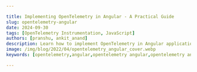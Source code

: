 ```yaml
---

title: Implementing OpenTelemetry in Angular - A Practical Guide
slug: opentelemetry-angular
date: 2024-09-30
tags: [OpenTelemetry Instrumentation, JavaScript]
authors: [pranshu, ankit_anand]
description: Learn how to implement OpenTelemetry in Angular applications for enhanced observability and performance monitoring. A comprehensive guide for developers.
image: /img/blog/2022/04/opentelemetry_angular_cover.webp
keywords: [opentelemetry,angular,opentelemetry angular,opentelemetry angular interceptor,opentelemetry angular example,javascript,apm tools,application performance monitoring]

---
```


<head>
  <script
    type="application/ld+json"
    dangerouslySetInnerHTML={{ __html: JSON.stringify({
  "@context": "https://schema.org",
  "@type": "TechArticle",
  "headline": "Implementing OpenTelemetry in Angular: A Practical Guide",
  "alternativeHeadline": "Enhance Angular app observability with OpenTelemetry instrumentation",
  "author": [
    {
      "@type": "Person",
      "name": "Pranshu"
    },
    {
      "@type": "Person",
      "name": "Ankit Anand"
    }
  ],
  "publisher": {
    "@type": "Organization",
    "name": "SigNoz",
    "logo": {
      "@type": "ImageObject",
      "url": "https://signoz.io/img/SigNozLogo-orange.svg"
    }
  },
  "datePublished": "2024-09-30T00:00:00Z",
  "dateModified": "2024-09-30T00:00:00Z",
  "mainEntityOfPage": {
    "@type": "WebPage",
    "@id": "https://signoz.io/blog/opentelemetry-angular/"
  },
  "description": "Learn how to implement OpenTelemetry in Angular applications for enhanced observability and performance monitoring. A comprehensive guide for developers.",
  "keywords": "opentelemetry, angular, opentelemetry angular, opentelemetry angular interceptor, opentelemetry angular example, javascript, apm tools, application performance monitoring",
  "articleSection": "Technology",
  "inLanguage": "en",
  "isPartOf": {
    "@type": "Blog",
    "name": "SigNoz Blog",
    "url": "https://signoz.io/blog/"
  },
  "about": [
    {
      "@type": "Thing",
      "name": "OpenTelemetry",
      "description": "An open-source observability framework for cloud-native software"
    },
    {
      "@type": "Thing",
      "name": "Angular",
      "description": "A platform for building mobile and desktop web applications"
    },
    {
      "@type": "Thing",
      "name": "Application Performance Monitoring",
      "description": "The practice of monitoring software applications to ensure they perform as expected"
    }
  ],
  "mentions": [
    {
      "@type": "SoftwareApplication",
      "name": "OpenTelemetry",
      "applicationCategory": "Observability Framework"
    },
    {
      "@type": "SoftwareApplication",
      "name": "Angular",
      "applicationCategory": "Web Application Framework"
    },
    {
      "@type": "SoftwareApplication",
      "name": "SigNoz",
      "applicationCategory": "Observability Platform"
    }
  ],
  "mainEntity": {
    "@type": "FAQPage",
    "mainEntity": [
      {
        "@type": "Question",
        "name": "How does OpenTelemetry differ from other Angular monitoring solutions?",
        "acceptedAnswer": {
          "@type": "Answer",
          "text": "OpenTelemetry stands out due to its vendor-neutral approach and comprehensive coverage of both frontend and backend operations. Unlike some Angular-specific solutions, OpenTelemetry allows for standardized instrumentation across your entire stack."
        }
      },
      {
        "@type": "Question",
        "name": "Can OpenTelemetry impact my Angular app's performance?",
        "acceptedAnswer": {
          "@type": "Answer",
          "text": "While OpenTelemetry does add some overhead, it's designed to be lightweight. With proper configuration and use of sampling techniques, the impact on your application's performance should be minimal."
        }
      },
      {
        "@type": "Question",
        "name": "Is it possible to use OpenTelemetry with existing monitoring tools?",
        "acceptedAnswer": {
          "@type": "Answer",
          "text": "Yes, OpenTelemetry is designed to be compatible with many existing monitoring solutions. You can often export OpenTelemetry data to your current tools, allowing for a gradual transition or hybrid approach."
        }
      },
      {
        "@type": "Question",
        "name": "How can I troubleshoot common OpenTelemetry issues in Angular?",
        "acceptedAnswer": {
          "@type": "Answer",
          "text": "Common issues often relate to context propagation or incorrect configuration. Start by verifying your setup, checking console outputs, and ensuring Zone Context is properly integrated. If problems persist, the OpenTelemetry community forums are an excellent resource for troubleshooting."
        }
      }
    ]
  },
  "tutorial": {
    "@type": "HowTo",
    "name": "How to Implement OpenTelemetry in Angular",
    "step": [
      {
        "@type": "HowToStep",
        "name": "Install SigNoz",
        "text": "Install SigNoz as the backend analysis tool for OpenTelemetry data."
      },
      {
        "@type": "HowToStep",
        "name": "Set up sample Angular app",
        "text": "Clone the sample Angular app repository for demonstration purposes."
      },
      {
        "@type": "HowToStep",
        "name": "Enable CORS in OTel Receiver",
        "text": "Configure CORS in the OpenTelemetry Collector to allow data transmission from your Angular app."
      },
      {
        "@type": "HowToStep",
        "name": "Install OpenTelemetry dependencies",
        "text": "Install necessary OpenTelemetry packages in your Angular project."
      },
      {
        "@type": "HowToStep",
        "name": "Update app.module.ts",
        "text": "Configure OpenTelemetry in your Angular application's main module."
      },
      {
        "@type": "HowToStep",
        "name": "Start the Angular app and backend API",
        "text": "Launch both the frontend and backend components of your application."
      },
      {
        "@type": "HowToStep",
        "name": "Generate sample data",
        "text": "Interact with your application to generate telemetry data."
      },
      {
        "@type": "HowToStep",
        "name": "Monitor with SigNoz",
        "text": "Use SigNoz to visualize and analyze the collected OpenTelemetry data."
      }
    ]
  }
}) }}
  />
</head>

Angular applications often grow in complexity, making it challenging to monitor performance and troubleshoot issues effectively. Enter OpenTelemetry: a powerful, vendor-neutral framework for distributed tracing and metrics collection. This guide will walk you through implementing OpenTelemetry in your Angular projects, enhancing your ability to observe and optimize your applications.

## What is OpenTelemetry and Why Use it in Angular?

<a href="https://opentelemetry.io/" rel="noopener noreferrer nofollow" target="_blank">OpenTelemetry</a> is an open-source vendor-agnostic set of tools, APIs, and SDKs used to instrument applications to create and manage telemetry data(logs, metrics, and traces). It aims to make telemetry data(logs, metrics, and traces) a built-in feature of cloud-native software applications.

The telemetry data is then sent to an observability tool for storage and visualization.

{ /* <!--

![Implementi%20ebc9f/how_opentelemetry_fits.webp](Implementi%20ebc9f/how_opentelemetry_fits.webp)

--> */}

<figure data-zoomable align='center'>
<img src="/img/blog/2022/09/opentelemetry_architecture.webp" alt="How opentelemetry fits with an application" />
<figcaption><i>OpenTelemetry libraries instrument application code to generate telemetry data that is then sent to an observability tool for storage & visualization</i></figcaption>
</figure>

OpenTelemetry is the bedrock for setting up an observability framework. It also provides you the freedom to choose a backend analysis tool of your choice.

**Why should you consider using OpenTelemetry in your Angular applications?**

1. **Comprehensive insights**: OpenTelemetry offers a holistic view of your application's performance, covering both frontend and backend operations.
2. **Standardization**: It provides a unified approach to instrumentation across different languages and frameworks.
3. **Flexibility**: OpenTelemetry is vendor-neutral, allowing you to switch between different monitoring backends without changing your instrumentation code.
4. **Future-proofing**: As an industry-standard solution, OpenTelemetry ensures your observability strategy remains relevant and adaptable.

Compared to traditional monitoring solutions, OpenTelemetry offers greater flexibility and depth of insights. It allows you to trace requests across your entire stack, providing a more comprehensive understanding of your application's behavior.

## OpenTelemetry and SigNoz

In this article, we will use [SigNoz](https://signoz.io/) as our backend analysis tool. SigNoz is a full-stack open-source APM tool that can be used for storing and visualizing the telemetry data collected with OpenTelemetry. It is built natively on OpenTelemetry and supports OTLP data formats.

SigNoz provides query and visualization capabilities for the end-user and comes with out-of-box charts for application metrics and traces. SigNoz also provides logs management with advanced logs query builder and live tailing. With metrics, traces, and logs under a single pane of glass, SigNoz can be a one-stop open source observability platform.

Now let’s get down to how to implement OpenTelemetry Angular libraries and then visualize the collected data in SigNoz.

## Running Angular application with OpenTelemetry

**Step 1: Install SigNoz**

First, you need to install SigNoz so that OpenTelemetry can send the data to it.

SigNoz can be installed on macOS or Linux computers in just three steps by using a simple install script.

The install script automatically installs Docker Engine on Linux. However, on macOS, you must manually install <a href="https://docs.docker.com/engine/install/" rel="noopener noreferrer nofollow" target="_blank">Docker Engine</a> before running the install script.

```bash
git clone -b main <https://github.com/SigNoz/signoz.git>
cd signoz/deploy/
./install.sh

```

You can visit our documentation for instructions on how to install SigNoz using Docker Swarm and Helm Charts.

![/img/blog/common/deploy_docker_documentation.webp](/img/blog/common/deploy_docker_documentation.webp)

When you are done installing SigNoz, you can access the UI at [http://localhost:3301](http://localhost:3301/)

{ /* <!--

![Implementi%20ebc9f/signoz_dashboard.webp](Implementi%20ebc9f/signoz_dashboard.webp)

--> */}

<figure data-zoomable>
<img src="/img/blog/2022/02/signoz_dashboard.webp" alt="SigNoz dashboard" />
<figcaption><i>SigNoz dashboard - It shows services from a sample app that comes bundled with the application</i></figcaption>
</figure>

**Step 2: Get sample Angular app**

We have set up two sample GitHub repos in order to demonstrate the example at hand

- [Sample Angular App](https://github.com/SigNoz/sample-angular-app/tree/without-instrumentation)<br></br>
It contains the sample boilerplate code that we will instrument. If you want to follow the tutorial, then you should follow the `without instrumentation` branch.
- [Sample Nodejs App](https://github.com/SigNoz/sample-nodejs-app/)<br></br>
It contains a basic backend API which we will be calling. The backend API is also instrumented with OpenTelemetry to have end-to-end tracing.

**Step 3: Enable CORS in the OTel Receiver**

Enable CORS in the OTel Receiver. Under SigNoz folder, open the `otel-collector-config.yaml` file. The file is located at `deploy/docker/clickhouse-setup/otel-collector-config.yaml`

You can view the file at [SigNoz GitHub repo](https://github.com/SigNoz/signoz/blob/develop/deploy/docker/clickhouse-setup/otel-collector-config.yaml). Inside the file add the following CORS config:

```go
http:
+        cors:
+          allowed_origins:
+            - <https://netflix.com>  # URL of your Frontend application

```

You need to update the URL of your frontend application. For this tutorial, we will be running our frontend application on `http://localhost:4200`.

{ /* <!--

![Implementi%20ebc9f/enabling_cors.webp](Implementi%20ebc9f/enabling_cors.webp)

--> */}

<figure data-zoomable align="center">
<img src="/img/blog/2022/04/enabling_cors.webp" alt="Enabling CORS" width="90%" align="center" />
</figure>

Once you make the changes, you need to restart the Docker containers.

**Step 4: Instrument Angular app with OpenTelemetry**

To instrument the angular app with OpenTelemetry, we need to install the OpenTelemetry dependencies.

```go
npm i @jufab/opentelemetry-angular-interceptor && npm i @opentelemetry/api @opentelemetry/sdk-trace-web @opentelemetry/sdk-trace-base @opentelemetry/core @opentelemetry/semantic-conventions @opentelemetry/resources @opentelemetry/exporter-trace-otlp-http @opentelemetry/exporter-zipkin @opentelemetry/propagator-b3 @opentelemetry/propagator-jaeger @opentelemetry/context-zone-peer-dep @opentelemetry/instrumentation @opentelemetry/instrumentation-document-load @opentelemetry/instrumentation-fetch @opentelemetry/instrumentation-xml-http-request @opentelemetry/propagator-aws-xray --save-dev

```

**Step 5: Update `app.module.ts` file**

```go
import {
  OpenTelemetryInterceptorModule,
  OtelColExporterModule,
  CompositePropagatorModule,
} from '@jufab/opentelemetry-angular-interceptor';

@NgModule({
  ...
  imports: [
    ...
    OpenTelemetryInterceptorModule.forRoot({
      commonConfig: {
        console: true, // Display trace on console (only in DEV env)
        production: false, // Send Trace with BatchSpanProcessor (true) or SimpleSpanProcessor (false)
        serviceName: 'Angular Sample App', // Service name send in trace
        probabilitySampler: '1',
      },
      otelcolConfig: {
        url: '<http://127.0.0.1:4318/v1/traces>', // URL of opentelemetry collector
      },
    }),
    //Insert OtelCol exporter module
    OtelColExporterModule,
    //Insert propagator module
    CompositePropagatorModule,
  ],
  ...
})

```

Make sure to update then URL of OpenTelemetry Collector under `otelcolConfig`. In our case since we’re running SigNoz in local, the URL is `http://127.0.0.1:4318/v1/traces`.

You can change the name of the service, and other configurations under `commonConfig`.

**Step 6: Start the angular app and the backend API**

For Angular app:<br></br>
Go to the root folder of your Angular application, and run the following command:

```go
yarn start

```

For backend API:<br></br>
Install the dependencies

```go
yarn install

```

If SigNoz is installed locally, run your backend API using:

```go
yarn run start:local

```

If SigNoz is not installed locally, then you would need to set the IP of the machine where SigNoz is installed. You can do so by using the below command:

```go
OTEL_EXPORTER_OTLP_ENDPOINT="<IP of SigNoz>:4317" OTEL_RESOURCE_ATTRIBUTES=service.name=NAME_OF_SERVICE yarn run start:custom```

```

Congratulations! You have successfully run your Angular application with OpenTelemetry. It’s time to see the collected data.

**Step 7: Generate some data**

In order to monitor your Angular application with SigNoz, you first need to generate some data.

Visit http://localhost:4200/ to access your frontend application. Using the UI, make some calls to the backend API. You can check the network tab in your browser to see the requests that you have made.

{ /* <!--

![Implementi%20ebc9f/angular_frontend_webui.webp](Implementi%20ebc9f/angular_frontend_webui.webp)

--> */}

<figure data-zoomable>
<img src="/img/blog/2022/04/angular_frontend_webui.webp" alt="Angular frontend Web UI" />
<figcaption><i>Angular Frontend Web UI</i></figcaption>
</figure>

**Step 8: Monitor your application with SigNoz**

With SigNoz you can monitor the data collected by OpenTelemetry from your sample Angular application. You can see end-to-end traces for your Angular application, starting from your frontend application to the downstream nodejs-sample-app.

{ /* <!--

![Implementi%20ebc9f/angular_app_trace_1.webp](Implementi%20ebc9f/angular_app_trace_1.webp)

--> */}

<figure data-zoomable>
<img src="/img/blog/2022/04/angular_app_trace_1.webp" alt="End-to-end tracing of Angular applications" />
<figcaption><i>See end-to-end traces from your Angular application to downstream services</i></figcaption>
</figure>

You can also monitor errors that takes place in your Angular application. SigNoz UI also shows attributes like `http_status_code` .

{ /* <!--

![Implementi%20ebc9f/angular_app_trace_2.webp](Implementi%20ebc9f/angular_app_trace_2.webp)

--> */}

<figure data-zoomable>
<img src="/img/blog/2022/04/angular_app_trace_2.webp" alt="Monitor errors in your frontend Angular applications" />
<figcaption><i>Monitor errors in your frontend Angular application</i></figcaption>
</figure>

## Benefits of Using OpenTelemetry with Angular

Implementing OpenTelemetry in Angular applications offers numerous advantages for developers and organizations. Let's explore the key benefits and specific use cases:

### 1. Comprehensive Observability

**Benefit:** OpenTelemetry provides a unified approach to observability, covering traces, metrics, and logs.

**Use Case:** In a complex Angular application with multiple services and APIs, OpenTelemetry can trace user interactions from the frontend through various backend services, providing a complete picture of the application's behavior.

**Performance Improvement:** Identifying bottlenecks across the entire application stack, potentially reducing end-to-end response times by 30-50% in complex scenarios.

### 2. Vendor Neutrality

**Benefit:** OpenTelemetry's vendor-neutral approach allows you to switch between different observability backends without changing your instrumentation code.

**Use Case:** An organization using a commercial APM tool can gradually transition to an open-source solution like SigNoz without rewriting their instrumentation, saving weeks of development time.

**Performance Improvement:** Flexibility to choose the most performant or cost-effective backend for your specific needs, potentially reducing observability costs by 40-60%.

### 3. Detailed Frontend Performance Insights

**Benefit:** OpenTelemetry can provide granular insights into Angular-specific operations and user interactions.

**Use Case:** Tracking component render times, change detection cycles, and user interactions (like button clicks or form submissions) to identify UI performance issues.

**Performance Improvement:** Fine-tuning based on these insights can lead to 20-40% improvement in perceived application responsiveness.

### 4. Correlation Between Frontend and Backend

**Benefit:** OpenTelemetry allows for tracing requests from the user's browser through your Angular app and into backend services.

**Use Case:** Debugging a slow user transaction by following its path through the entire system, from UI interaction to database queries.

**Performance Improvement:** This end-to-end visibility can lead to more efficient problem resolution, reducing MTTR (Mean Time To Resolution) by up to 70%.

### 5. Custom Business Metrics

**Benefit:** OpenTelemetry allows you to define and track custom metrics that are specific to your business logic.

**Use Case:** In an e-commerce Angular application, you can track metrics like cart abandonment rate, checkout flow efficiency, or product search accuracy.

**Performance Improvement:** Insights from custom metrics can drive UX improvements, potentially increasing conversion rates by 10-20%.

### 6. Improved Error Tracking and Debugging

**Benefit:** OpenTelemetry provides detailed context around errors, including the full trace leading up to the error.

**Use Case:** When a user reports an error, developers can see the exact sequence of events and state of the application at the time of the error.

**Performance Improvement:** This context can reduce debugging time by 40-60%, leading to faster issue resolution and improved application stability.

### 7. Performance Baseline and Regression Detection

**Benefit:** Continuous monitoring with OpenTelemetry allows you to establish performance baselines and detect regressions quickly.

**Use Case:** Automatically detecting performance degradation after a new deployment, allowing for quick rollback or fixes.

**Performance Improvement:** Early detection of performance issues can prevent 90% of performance-related user complaints before they occur.

### 8. Load Testing and Capacity Planning

**Benefit:** OpenTelemetry data can inform load testing strategies and capacity planning.

**Use Case:** Using production telemetry data to simulate realistic load scenarios and predict infrastructure needs for upcoming high-traffic events.

**Performance Improvement:** More accurate capacity planning can lead to 20-30% cost savings on infrastructure while ensuring application performance during peak loads.

By leveraging these benefits, Angular developers can create more robust, performant, and user-friendly applications while also streamlining their development and operations processes.

## Common Challenges and Troubleshooting Tips for OpenTelemetry in Angular

When implementing OpenTelemetry in Angular applications, you may encounter several challenges. Here are some common issues and their solutions:

### 1. Context Propagation Issues

**Challenge:** Traces not connecting properly across different services or components.

**Solution:** 
- Ensure that the `W3CTraceContextPropagator` is properly configured in your `app.module.ts`.
- Use the `@opentelemetry/context-zone` package to manage context in Angular's Zone.js.

Example configuration:

```typescript
import { W3CTraceContextPropagator } from '@opentelemetry/core';
import { ZoneContextManager } from '@opentelemetry/context-zone';

// In your OpenTelemetry configuration
const provider = new WebTracerProvider({
  // ... other config
});

provider.register({
  propagator: new W3CTraceContextPropagator(),
  contextManager: new ZoneContextManager()
});
```

### 2. Performance Overhead

**Challenge:** Noticeable performance degradation after implementing OpenTelemetry.

**Solution:**
- Use sampling to reduce the volume of telemetry data.
- Optimize your instrumentation by focusing on critical paths.

Example of configuring a sampler:

```typescript
import { ParentBasedSampler, TraceIdRatioBasedSampler } from '@opentelemetry/core';

const sampler = new ParentBasedSampler({
  root: new TraceIdRatioBasedSampler(0.5), // Sample 50% of traces
});

const provider = new WebTracerProvider({
  sampler,
  // ... other config
});
```

### 3. Asynchronous Operations Not Being Traced

**Challenge:** Traces not capturing asynchronous operations correctly.

**Solution:**
- Ensure that Zone.js is properly integrated with OpenTelemetry.
- Manually create spans for complex asynchronous operations.

Example of manually creating a span:

```typescript
import { trace } from '@opentelemetry/api';

async function complexOperation() {
  const span = trace.getTracer('my-tracer').startSpan('complexOperation');
  try {
    // Perform async operation
    await someAsyncTask();
    span.end();
  } catch (error) {
    span.recordException(error);
    span.end();
    throw error;
  }
}
```

### 4. Incorrect Configuration of Exporters

**Challenge:** Telemetry data not reaching the backend (e.g., SigNoz).

**Solution:**
- Double-check the exporter configuration, especially the endpoint URLs.
- Ensure that CORS is properly configured if your collector is on a different domain.

Example of configuring the OTLPTraceExporter:

```typescript
import { OTLPTraceExporter } from '@opentelemetry/exporter-trace-otlp-http';

const exporter = new OTLPTraceExporter({
  url: 'http://your-collector-url:4318/v1/traces', // Adjust this URL
});

const provider = new WebTracerProvider();
provider.addSpanProcessor(new BatchSpanProcessor(exporter));
```

### 5. Handling Third-Party Libraries

**Challenge:** Difficulty in tracing operations within third-party libraries.

**Solution:**
- Use auto-instrumentation packages when available.
- For libraries without auto-instrumentation, wrap their methods with custom spans.

Example of wrapping a third-party library method:

```typescript
import { trace } from '@opentelemetry/api';

function wrapThirdPartyMethod(originalMethod) {
  return function(...args) {
    const span = trace.getTracer('my-tracer').startSpan('thirdPartyOperation');
    try {
      const result = originalMethod.apply(this, args);
      span.end();
      return result;
    } catch (error) {
      span.recordException(error);
      span.end();
      throw error;
    }
  }
}

// Usage
thirdPartyLibrary.someMethod = wrapThirdPartyMethod(thirdPartyLibrary.someMethod);
```

By being aware of these common challenges and their solutions, you can more effectively implement and troubleshoot OpenTelemetry in your Angular applications.

## Comparison: OpenTelemetry vs Other Monitoring Solutions for Angular

When choosing a monitoring solution for Angular applications, developers have several options. Here's how OpenTelemetry compares to other popular monitoring solutions:

### OpenTelemetry vs Google Analytics

| Feature | OpenTelemetry | Google Analytics |
|---------|---------------|-------------------|
| Primary Focus | Application Performance | User Behavior |
| Customizability | Highly customizable | Limited customization |
| Data Ownership | Self-hosted or choice of backend | Google-hosted |
| Technical Depth | Deep technical insights | Surface-level technical data |
| Cost | Open-source, backend costs vary | Free tier available, paid for advanced features |

**Key Difference:** OpenTelemetry provides deep technical insights into application performance, while Google Analytics focuses on user behavior and high-level metrics.

### OpenTelemetry vs New Relic

| Feature | OpenTelemetry | New Relic |
|---------|---------------|-----------|
| Vendor Lock-in | No lock-in | Proprietary solution |
| Setup Complexity | Moderate | Low |
| Customizability | Highly customizable | Customizable within platform limits |
| Cost | Open-source, backend costs vary | Subscription-based, can be expensive at scale |
| Out-of-the-box Features | Requires configuration | Many features available immediately |

**Key Difference:** OpenTelemetry offers more flexibility and avoids vendor lock-in, while New Relic provides a more turnkey solution with a steeper cost curve.

### OpenTelemetry vs Sentry

| Feature | OpenTelemetry | Sentry |
|---------|---------------|--------|
| Primary Focus | Comprehensive observability | Error tracking and performance |
| Language Support | Wide language support | Wide language support |
| Integration Effort | Moderate | Low |
| Real User Monitoring | Possible with custom implementation | Built-in RUM features |
| Cost | Open-source, backend costs vary | Free tier, paid plans for advanced features |

**Key Difference:** OpenTelemetry provides a more comprehensive observability solution, while Sentry excels in error tracking and offers easier integration for basic use cases.

### OpenTelemetry vs Custom Logging Solution

| Feature | OpenTelemetry | Custom Logging |
|---------|---------------|-----------------|
| Standards Compliance | Industry standard | Custom implementation |
| Community Support | Large community | No community support |
| Integration with Tools | Wide range of integrations | Limited to custom integrations |
| Development Time | Reduced development time | Significant development time |
| Scalability | Designed for scale | Depends on implementation |

**Key Difference:** OpenTelemetry provides a standardized, scalable solution with community support, while custom logging offers maximum control but requires significant development effort.

## Best Practices for Configuring OpenTelemetry in Production Angular Environments

When deploying Angular applications instrumented with OpenTelemetry to production, it's crucial to optimize for performance, reliability, and security. Here are some best practices to consider:

### 1. Implement Proper Sampling

- Use intelligent sampling to reduce data volume without losing important information.
- Consider using a parent-based sampler to maintain consistency across traces.

Example configuration:

```typescript
import { ParentBasedSampler, TraceIdRatioBasedSampler } from '@opentelemetry/core';

const sampler = new ParentBasedSampler({
  root: new TraceIdRatioBasedSampler(0.1), // Sample 10% of traces
});

const provider = new WebTracerProvider({
  sampler,
  // other config...
});
```

### 2. Use Batch Processing

- Implement batch processing to reduce network overhead and improve performance.

Example:

```typescript
import { BatchSpanProcessor } from '@opentelemetry/sdk-trace-base';
import { OTLPTraceExporter } from '@opentelemetry/exporter-trace-otlp-http';

const exporter = new OTLPTraceExporter({
  url: 'https://your-collector-endpoint',
});

const provider = new WebTracerProvider();
provider.addSpanProcessor(new BatchSpanProcessor(exporter, {
  maxQueueSize: 100,
  maxExportBatchSize: 10,
  scheduledDelayMillis: 500,
}));
```

### 3. Secure Your Data

- Use HTTPS for all communication with your collector.
- Implement proper authentication for your collector endpoints.
- Be cautious about what data you include in spans, avoiding sensitive information.

### 4. Optimize Performance

- Use async operations where possible to avoid blocking the main thread.
- Implement custom spans judiciously, focusing on critical paths and operations.

Example of an optimized custom span:

```typescript
import { trace } from '@opentelemetry/api';

async function performCriticalOperation() {
  const span = trace.getTracer('critical-ops').startSpan('criticalOperation');
  try {
    // Perform operation
    const result = await someAsyncOperation();
    span.setAttributes({ 'operation.result': result });
    return result;
  } catch (error) {
    span.recordException(error);
    throw error;
  } finally {
    span.end();
  }
}
```

### 5. Implement Proper Error Handling

- Ensure all exceptions are properly caught and recorded in spans.
- Use span events to record important application events.

### 6. Use Resource Detection

- Implement resource detection to automatically capture environment information.

Example:

```typescript
import { Resource } from '@opentelemetry/resources';
import { SemanticResourceAttributes } from '@opentelemetry/semantic-conventions';

const resource = Resource.default().merge(
  new Resource({
    [SemanticResourceAttributes.SERVICE_NAME]: 'my-angular-app',
    [SemanticResourceAttributes.SERVICE_VERSION]: '1.0.0',
    environment: 'production',
  })
);

const provider = new WebTracerProvider({
  resource: resource,
  // other config...
});
```

### 7. Monitor Your Monitoring

- Implement health checks for your OpenTelemetry pipeline.
- Set up alerts for issues with data collection or exporting.

## Conclusion

OpenTelemetry stands out for its:
1. Vendor neutrality and flexibility
2. Comprehensive observability (traces, metrics, and logs)
3. Strong community support and ongoing development
4. Potential for deep, customized insights into application performance

However, it may require more initial setup and configuration compared to some out-of-the-box solutions.

The choice between OpenTelemetry and other solutions depends on factors such as:
- The need for customization and depth of insights
- Available development resources
- Long-term scalability requirements
- Budget constraints
- Existing tool integrations

For many Angular applications, especially those with complex architectures or high scalability needs, OpenTelemetry provides a powerful and flexible foundation for observability that can grow with your application.

## Conclusion

Using OpenTelemetry Angular libraries, you can instrument your frontend applications for end-to-end tracing. You can then use an open-source APM tool like SigNoz to ensure the smooth performance of your Angular apps.

OpenTelemetry is the future for setting up observability for cloud-native apps. It is backed by a huge community and covers a wide variety of technology and frameworks. Using OpenTelemetry, engineering teams can instrument polyglot and distributed applications with peace of mind.

SigNoz is an open-source observability tool that comes with a SaaS-like experience. You can try out SigNoz by visiting its GitHub repo 👇

{ /* <!-- [signoz_github.webp](https://www.notion.so/signoz/Implementi%20ebc9f/signoz_github.webp) --> */}

![/img/blog/common/signoz_github.webp](/img/blog/common/signoz_github.webp)

If you are someone who understands more from video, then you can watch the our video tutorial on how to implement OpenTelemetry Angular libraries and monitor the application with SigNoz.

<YouTube id="g-I-v1FtMoM" mute={false} />

{ /* <!-- https://www.youtube.com/watch?v=g-I-v1FtMoM&t --> */}

If you face any issues while trying out SigNoz, you can reach out with your questions in #support channel 👇

{ /* <!--

![Implementi%20ebc9f/join_slack_cta.webp](Implementi%20ebc9f/join_slack_cta.webp)

--> */}

![/img/blog/common/join_slack_cta.webp](/img/blog/common/join_slack_cta.webp)

### Key Takeaways

- OpenTelemetry provides a standardized approach to observability in Angular applications.
- Proper setup and configuration, including Zone Context integration, are crucial for effective tracing.
- Custom instrumentation allows you to gain insights into Angular-specific operations.
- SigNoz offers a comprehensive solution for visualizing and analyzing OpenTelemetry data.
- Advanced techniques can significantly enhance your application performance insights.

## FAQs

### How does OpenTelemetry differ from other Angular monitoring solutions?

OpenTelemetry stands out due to its vendor-neutral approach and comprehensive coverage of both frontend and backend operations. Unlike some Angular-specific solutions, OpenTelemetry allows for standardized instrumentation across your entire stack.

### Can OpenTelemetry impact my Angular app's performance?

While OpenTelemetry does add some overhead, it's designed to be lightweight. With proper configuration and use of sampling techniques, the impact on your application's performance should be minimal.

### Is it possible to use OpenTelemetry with existing monitoring tools?

Yes, OpenTelemetry is designed to be compatible with many existing monitoring solutions. You can often export OpenTelemetry data to your current tools, allowing for a gradual transition or hybrid approach.

### How can I troubleshoot common OpenTelemetry issues in Angular?

Common issues often relate to context propagation or incorrect configuration. Start by verifying your setup, checking console outputs, and ensuring Zone Context is properly integrated. If problems persist, the OpenTelemetry community forums are an excellent resource for troubleshooting.

---

**Further Reading**

[Monitor gRPC calls with OpenTelemetry](https://signoz.io/blog/opentelemetry-grpc-golang/)

[Distributed Tracing for a nodejs application](https://signoz.io/blog/distributed-tracing-nodejs/)